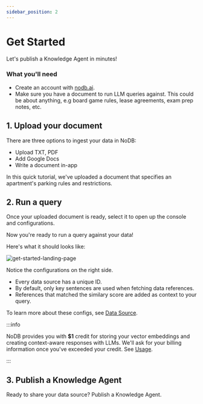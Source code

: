 ```yaml
---
sidebar_position: 2
---
```


# Get Started


Let's publish a Knowledge Agent in minutes!

### What you'll need

- Create an account with [nodb.ai](https://app.nodb.ai).
- Make sure you have a document to run LLM queries against. This could be about anything, e.g board game rules, lease agreements, exam prep notes, etc.

## 1. Upload your document

There are three options to ingest your data in NoDB:

- Upload TXT, PDF
- Add Google Docs
- Write a document in-app

In this quick tutorial, we've uploaded a document that specifies an apartment's parking rules and restrictions.

## 2. Run a query

Once your uploaded document is ready, select it to open up the console and configurations.

Now you're ready to run a query against your data!

Here's what it should looks like:

<BrowserWindow url="https://app.nodb.ai/data-source?ss=OmR1mt4zfwQO8WTnkc6F">

![get-started-landing-page](../static/img/get-started.png)

</BrowserWindow>

Notice the configurations on the right side.

- Every data source has a unique ID.
- By default, only key sentences are used when fetching data references.
- References that matched the similary score are added as context to your query.

To learn more about these configs, see [Data Source](/docs/guides/data-source).

:::info

NoDB provides you with **$1** credit for storing your vector embeddings and creating context-aware responses with LLMs. We'll ask for your billing information once you've exceeded your credit. See [Usage](/docs/guides/usage).

:::

## 3. Publish a Knowledge Agent

Ready to share your data source? Publish a Knowledge Agent.
